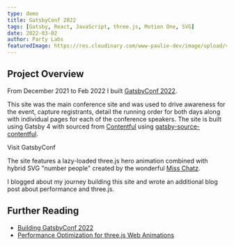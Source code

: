 ```yaml
---
type: demo
title: GatsbyConf 2022
tags: [Gatsby, React, JavaScript, three.js, Motion One, SVG]
date: 2022-03-02
author: Party Labs
featuredImage: https://res.cloudinary.com/www-paulie-dev/image/upload/v1660310310/paulie.dev/2022/03/gatsby-conf-2022_x5uljs.jpg
---
```


## Project Overview

From December 2021 to Feb 2022 I built [GatsbyConf 2022](https://gatsbyconf.com/).

This site was the main conference site and was used to drive awareness for the event, capture registrants, detail the
running order for both days along with individual pages for each of the conference speakers. The site is built using
Gatsby 4 with sourced from [Contentful](https://www.contentful.com/) using
[gatsby-source-contentful](https://www.gatsbyjs.com/plugins/gatsby-source-contentful/).

<MarkdownCtaLink href="https://gatsbyconf.com/">Visit GatsbyConf</MarkdownCtaLink>

<YouTube youTubeId="Q6OqDrNavaU" />

The site features a lazy-loaded three.js hero animation combined with hybrid SVG "number people" created by the
wonderful [Miss Chatz](https://miss-chatz.com/gatsby-power-in-numbers).

I blogged about my journey building this site and wrote an additional blog post about performance and three.js.

## Further Reading

- [Building GatsbyConf 2022](https://www.gatsbyjs.com/blog/building-gatsbyconf-2022/)
- [Performance Optimization for three.js Web Animations](https://www.gatsbyjs.com/blog/performance-optimization-for-three-js-web-animations)
